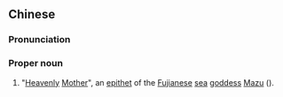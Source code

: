 ==Chinese==
{{zh-forms|s=天妈|[[heavenly]]<br>[[celestial]]<br>[[sky]]}}
{{wikipedia|Mazu (goddess)|Mazu}}

===Pronunciation===
{{zh-pron
|m=Tiānmā
|c=tin1 maa1
|cat=pn
}}

===Proper noun===
{{zh-proper noun}}

# {{lb|zh|religion}} "[[heavenly|Heavenly]] [[mother|Mother]]", an [[epithet]] of the [[Fujian]]ese [[sea]] [[goddess]] [[Mazu]] ({{zh-l|媽祖|tr=-}}).